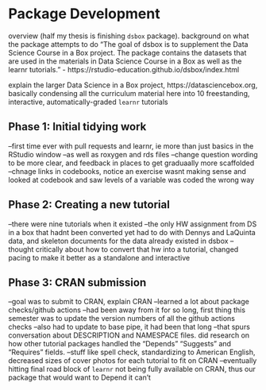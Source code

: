 # Package Development {.unnumbered}

overview (half my thesis is finishing `dsbox` package). background on what the package attempts to do "The goal of dsbox is to supplement the Data Science Course in a Box project. The package contains the datasets that are used in the materials in Data Science Course in a Box as well as the learnr tutorials." - https://rstudio-education.github.io/dsbox/index.html

explain the larger Data Science in a Box project, https://datasciencebox.org, basically condensing all the curriculum material here into 10 freestanding, interactive, automatically-graded `learnr` tutorials

## Phase 1: Initial tidying work

--first time ever with pull requests and learnr, ie more than just basics in the RStudio window
--as well as roxygen and rds files
--change question wording to be more clear, and feedback in places to get graduaally more scaffolded
--chnage links in codebooks, notice an exercise wasnt making sense and looked at codebook and saw levels of a variable was coded the wrong way

## Phase 2: Creating a new tutorial

--there were nine tutorials when it existed
--the only HW assignment from DS in a box that hadnt been converted yet had to do with Dennys and LaQuinta data, and skeleton documents for the data already existed in dsbox
--thought critically about how to convert that hw into a tutorial, changed pacing to make it better as a standalone and interactive

## Phase 3: CRAN submission

--goal was to submit to CRAN, explain CRAN
--learned a lot about package checks/github actions
--had been away from it for so long, first thing this semester was to update the version numbers of all the github actions checks
--also had to update to base pipe, it had been that long
--that spurs conversation about DESCRIPTION and NAMESPACE files. did research on how other tutorial packages handled the "Depends" "Suggests" and "Requires" fields.
--stuff like spell check, standardizing to American English, decreased sizes of cover photos for each tutorial to fit on CRAN
--eventually hitting final road block of `learnr` not being fully available on CRAN, thus our package that would want to Depend it can't